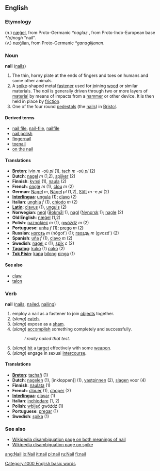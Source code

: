 ==English==
===Etymology===
(n.) {{OE.}} [[nægel|næġel]], from Proto-Germanic ''*naglaz'' , from Proto-Indo-European base ''*(o)nogh'' "nail".<br>
(v.) {{OE.}} [[næglian|næġlian]], from Proto-Germanic ''*ganaglijanan''.

===Noun===
'''nail''' ([[nails]])

#The thin, horny plate at the ends of fingers and toes on humans and some other animals.
#A [[spike]]-shaped metal [[fastener]] used for joining [[wood]] or similar materials.  The ''nail'' is generally driven through two or more layers of [[material]] by means of impacts from a [[hammer]] or other device.  It is then held in place by [[friction]].
#One of the four round [[pedestal]]s (the [[nails]]) in [[Bristol]]. 

====Derived terms====
*[[nail file]], [[nail-file]], [[nailfile]]
*[[nail polish]]
*[[fingernail]]
*[[toenail]]
*[[on the nail]]

====Translations====
*'''[[Breton]]''': [[ivin]] ''m'' -où ''pl'' (1), [[tach]] ''m'' -où ''pl'' (2)
*'''Dutch''': [[nagel]] ''m'' (1,2), [[spijker]] (2)
*'''Finnish''': [[kynsi]] (1), [[naula]] (2)
*'''French''': [[ongle]] ''m'' (1), [[clou]] ''m'' (2)
*'''German''': [[Nagel]] ''m'', [[Nägel]] ''pl'' (1,2), [[Stift]] ''m'' -e ''pl'' (2)
*'''[[Interlingua]]''': [[ungula]] (1); [[clavo]] (2)
*'''Italian''': [[unghia]] ''f'' (1), [[chiodo]] ''m'' (2)
*'''[[Latin]]''': [[clavus]] (1), [[unguis]] (2)
*'''Norwegian''': [[negl]] ([[Bokmål]] 1), [[nagl]] ([[Nynorsk]] 1); [[nagle]] (2)
*'''Old English''': [[nægel|næġel]] (1,2)
*'''Polish''': [[paznokieć]] ''m'' (1), [[gwóźdź]] ''m'' (2)
*'''Portuguese''': [[unha]] ''f'' (1); [[prego]] ''m'' (2)
*'''Russian''': [[ноготь]] ''m'' (nógot') (1); [[гвоздь]] ''m'' (gvozd') (2)
*'''Spanish''': [[uña]] ''f'' (1), [[clavo]] ''m'' (2)
*'''Swedish''': [[nagel]] ''c'' (1), [[spik]] ''c'' (2)
*'''[[Tagalog]]''': [[kuko]] (1) [[pako]] (2)
*'''[[Tok Pisin]]''': [[kapa]] [[bilong]] [[pinga]] (1)

====See also====
*[[claw]]
*[[talon]]

===Verb===
'''nail''' ([[nails]], [[nailed]], [[nailing]])

#employ a nail as a fastener to join [[objects]] together.
#(''slang'') [[catch]].
#(''slang'') expose as a [[sham]].
#(''slang'') [[accomplish]] something completely and successfully.  
#:''I really nailed that test.''
#(''slang'') [[hit]] a [[target]] effectively with some [[weapon]].
#(''slang'') engage in sexual [[intercourse]].

====Translations====
*'''[[Breton]]''': [[tachañ]] (1)
*'''Dutch''': [[nagelen]] (1), [inkloppen]] (1), [[vastpinnen]] (2), [[slagen]] voor (4)
*'''Finnish''': [[naulata]] (1)
*'''French''': [[clouer]] (1), [[choper]] (2)
*'''[[Interlingua]]''': [[clavar]] (1)
*'''Italian''': [[inchiodare]] (1, 2)
*'''Polish''': [[wbijać]] gwóźdź (1)
*'''Portuguese''': [[pregar]] (1)
*'''Swedish''': [[spika]] (1)

===See also===
*[[w:Nail|Wikipedia disambiguation page on both meanings of nail]]
*[[w:Spike|Wikipedia disambiguation page on spike]]

[[Category:1000 English basic words]]

[[ang:Nail]]
[[io:Nail]]
[[it:nail]]
[[pl:nail]]
[[ru:Nail]]
[[fi:nail]]